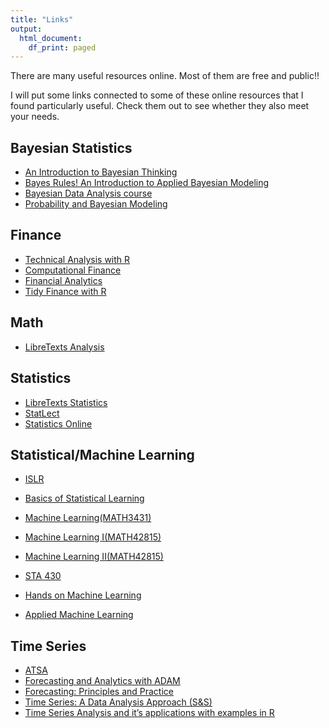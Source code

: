 ```yaml
---
title: "Links"
output: 
  html_document:
    df_print: paged
---
```


There are many useful resources online. Most of them are free and public!!

I will put some links connected to some of these online resources that I found particularly useful. Check them out to see whether they also meet your needs.


## Bayesian Statistics

* [An Introduction to Bayesian Thinking](https://statswithr.github.io/book/)
* [Bayes Rules! An Introduction to Applied Bayesian Modeling](https://www.bayesrulesbook.com)
* [Bayesian Data Analysis course](https://avehtari.github.io/BDA_course_Aalto/gsu2023.html)
* [Probability and Bayesian Modeling](https://monika76five.github.io/ProbBayes/)


## Finance

* [Technical Analysis with R](https://bookdown.org/kochiuyu/technical-analysis-with-r-second-edition2/)
* [Computational Finance](https://bookdown.org/compfinezbook/introcompfinr/)
* [Financial Analytics](https://bookdown.org/wfoote01/faur/)
* [Tidy Finance with R](https://www.tidy-finance.org)

## Math 

* [LibreTexts Analysis](https://math.libretexts.org/Bookshelves/Analysis)

## Statistics 

* [LibreTexts Statistics](https://stats.libretexts.org)
* [StatLect](https://www.statlect.com/glossary/)
* [Statistics Online](https://online.stat.psu.edu/statprogram/)

## Statistical/Machine Learning

* [ISLR](https://www.statlearning.com)
* [Basics of Statistical Learning](https://statisticallearning.org)

* [Machine Learning(MATH3431)](https://bookdown.org/hailiangdu80/Machine_Learning_and_Neural_Networks/)
* [Machine Learning I(MATH42815)](https://bookdown.org/ssjackson300/Machine-Learning-Lecture-Notes/)
* [Machine Learning II(MATH42815)](https://bookdown.org/hailiangdu/Lecture_notes/)
* [STA 430](http://campus.murraystate.edu/academic/faculty/cmecklin/STA430/_book/)
* [Hands on Machine Learning](https://bradleyboehmke.github.io/HOML/)
* [Applied Machine Learning](https://dionysus.psych.wisc.edu/iaml/)

## Time Series 

* [ATSA](https://atsa-es.github.io/atsa/index.html)
* [Forecasting and Analytics with ADAM](https://openforecast.org/adam/)
* [Forecasting: Principles and Practice](https://otexts.com/fpp3/)
* [Time Series: A Data Analysis Approach (S&S)](https://www.stat.pitt.edu/stoffer/tsda/)
* [Time Series Analysis and it's applications with examples in R](https://www.stat.pitt.edu/stoffer/tsa4/)







